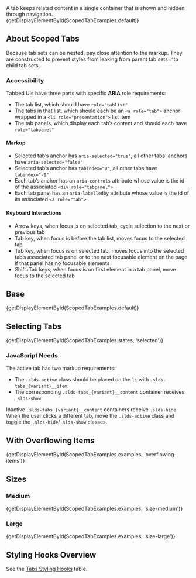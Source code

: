 
<div className="doc lead">
  A tab keeps related content in a single container that is shown and hidden through navigation.
</div>

<CodeView exampleOnly>
  {getDisplayElementById(ScopedTabExamples.default)}
</CodeView>

## About Scoped Tabs

Because tab sets can be nested, pay close attention to the markup. They are constructed to prevent styles from leaking from parent tab sets into child tab sets.

### Accessibility

Tabbed UIs have three parts with specific **ARIA** role requirements:

- The tab list, which should have `role="tablist"`
- The tabs in that list, which should each be an `<a role="tab">` anchor wrapped in a `<li role="presentation">` list item
- The tab panels, which display each tab’s content and should each have `role="tabpanel"`

#### Markup

- Selected tab’s anchor has `aria-selected="true"`, all other tabs’ anchors have `aria-selected="false"`
- Selected tab’s anchor has `tabindex="0"`, all other tabs have `tabindex="-1"`
- Each tab’s anchor has an `aria-controls` attribute whose value is the id of the associated `<div role="tabpanel">`
- Each tab panel has an `aria-labelledby` attribute whose value is the id of its associated `<a role="tab">`

#### Keyboard Interactions

- Arrow keys, when focus is on selected tab, cycle selection to the next or previous tab
- Tab key, when focus is before the tab list, moves focus to the selected tab
- Tab key, when focus is on selected tab, moves focus into the selected tab’s associated tab panel or to the next focusable element on the page if that panel has no focusable elements
- Shift+Tab keys, when focus is on first element in a tab panel, move focus to the selected tab

## Base

<CodeView>
  {getDisplayElementById(ScopedTabExamples.default)}
</CodeView>

## Selecting Tabs

<CodeView>
  {getDisplayElementById(ScopedTabExamples.states, 'selected')}
</CodeView>

### JavaScript Needs

The active tab has two markup requirements:

- The `.slds-active` class should be placed on the `li` with `.slds-tabs_{variant}__item`.
- The corresponding `.slds-tabs_{variant}__content` container receives `.slds-show`.

Inactive `.slds-tabs_{variant}__content` containers receive `.slds-hide`.
When the user clicks a different tab, move the `.slds-active` class and
toggle the `.slds-hide`/`.slds-show` classes.

## With Overflowing Items

<CodeView>
  {getDisplayElementById(ScopedTabExamples.examples, 'overflowing-items')}
</CodeView>

## Sizes

### Medium

<CodeView>
  {getDisplayElementById(ScopedTabExamples.examples, 'size-medium')}
</CodeView>

### Large

<CodeView>
  {getDisplayElementById(ScopedTabExamples.examples, 'size-large')}
</CodeView>

## Styling Hooks Overview

See the [Tabs Styling Hooks](/components/tabs/#Styling-Hooks-Overview) table.
